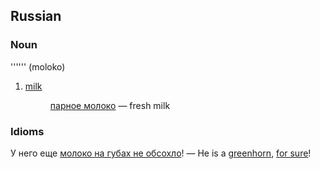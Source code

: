 ==Russian==
===Noun===
'''''' (moloko)
#[[milk]]
#: [[парное молоко]] — fresh milk 

===Idioms===
У него еще [[молоко на губах не обсохло]]! — He is a [[greenhorn]], [[for sure]]!